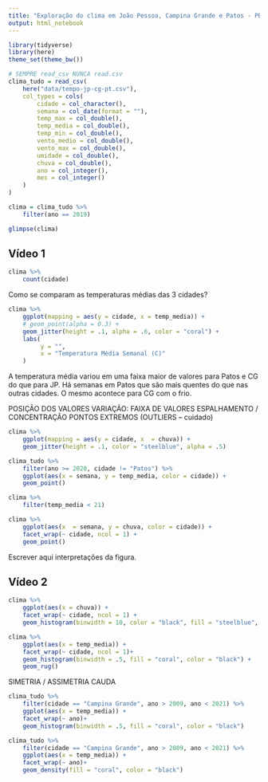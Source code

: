 ```yaml
---
title: "Exploração do clima em João Pessoa, Campina Grande e Patos - PB"
output: html_notebook
---
```


```r
library(tidyverse)
library(here)
theme_set(theme_bw())
```

```r
# SEMPRE read_csv NUNCA read.csv
clima_tudo = read_csv(
    here("data/tempo-jp-cg-pt.csv"),
    col_types = cols(
        cidade = col_character(),
        semana = col_date(format = ""),
        temp_max = col_double(),
        temp_media = col_double(),
        temp_min = col_double(),
        vento_medio = col_double(),
        vento_max = col_double(),
        umidade = col_double(),
        chuva = col_double(),
        ano = col_integer(),
        mes = col_integer()
    )
)

clima = clima_tudo %>% 
    filter(ano == 2019)

glimpse(clima)
```
## Vídeo 1

```r
clima %>% 
    count(cidade)
```

Como se comparam as temperaturas médias das 3 cidades?

```r
clima %>% 
    ggplot(mapping = aes(y = cidade, x = temp_media)) + 
    # geom_point(alpha = 0.3) + 
    geom_jitter(height = .1, alpha = .6, color = "coral") + 
    labs(
         y = "", 
         x = "Temperatura Média Semanal (C)"
    )
```

A temperatura média variou em uma faixa maior de valores para Patos e CG do que para JP. Há semanas em Patos que são mais quentes do que nas outras cidades. O mesmo acontece para CG com o frio. 

POSIÇÃO DOS VALORES 
VARIAÇÃO: FAIXA DE VALORES
ESPALHAMENTO / CONCENTRAÇÃO
PONTOS EXTREMOS (OUTLIERS -- cuidado)


```r
clima %>% 
    ggplot(mapping = aes(y = cidade, x  = chuva)) + 
    geom_jitter(height = .1, color = "steelblue", alpha = .5)
```

```r
clima_tudo %>% 
    filter(ano >= 2020, cidade != "Patos") %>% 
    ggplot(aes(x = semana, y = temp_media, color = cidade)) + 
    geom_point()
```
```r
clima %>% 
    filter(temp_media < 21)
```
```r
clima %>% 
    ggplot(aes(x  = semana, y = chuva, color = cidade)) + 
    facet_wrap(~ cidade, ncol = 1) + 
    geom_point()
```

Escrever aqui interpretações da figura.

## Vídeo 2


```r
clima %>% 
    ggplot(aes(x = chuva)) +
    facet_wrap(~ cidade, ncol = 1) + 
    geom_histogram(binwidth = 10, color = "black", fill = "steelblue", boundary = 0)

```

```r
clima %>% 
    ggplot(aes(x = temp_media)) + 
    facet_wrap(~ cidade, ncol = 1)+ 
    geom_histogram(binwidth = .5, fill = "coral", color = "black") + 
    geom_rug()
```

SIMETRIA / ASSIMETRIA
CAUDA

```r
clima_tudo %>% 
    filter(cidade == "Campina Grande", ano > 2009, ano < 2021) %>% 
    ggplot(aes(x = temp_media)) + 
    facet_wrap(~ ano)+ 
    geom_histogram(binwidth = .5, fill = "coral", color = "black") 
```

```r
clima_tudo %>% 
    filter(cidade == "Campina Grande", ano > 2009, ano < 2021) %>% 
    ggplot(aes(x = temp_media)) + 
    facet_wrap(~ ano)+ 
    geom_density(fill = "coral", color = "black") 
    
```

